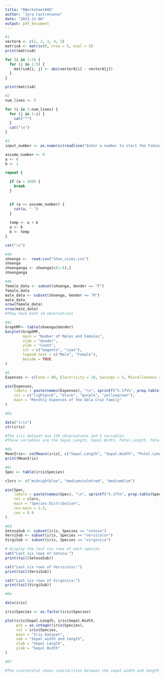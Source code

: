 ```yaml
---
title: "RWorksheet#4b"
author: "Jyra Castronuevo"
date: "2023-11-08"
output: pdf_document
---
```


``` r
#1
vectorA <- c(1, 2, 3, 4, 5)
matrixA <- matrix(0, nrow = 5, ncol = 5)
print(matrixA)

for (i in 1:5) {
  for (j in 1:5) {
    matrixA[i, j] <- abs(vectorA[i] - vectorA[j])
  }
}

print(matrixA)

```
``` r
#2
num_lines <- 5

for (i in 1:num_lines) {
  for (j in 1:i) {
    cat("*")
  }
  cat("\n")
}

```

``` r
#3
input_number <- as.numeric(readline("Enter a number to start the Fibonacci sequence: "))

assume_number <- 0
a <- 0
b <- 1

repeat {

  if (a > 500) {
    break
  }
 

  if (a >= assume_number) {
    cat(a, " ")
  }
 
  temp <- a + b
  a <- b
  b <- temp
}

cat("\n")

```

``` r
#4A
shoenga <-  read.csv("Shoe_sizes.csv")
shoenga
shoenganga <- shoenga[c(1:6),]
shoenganga
```

``` r
#4b
female_data <- subset(shoenga, Gender == "F")
female_data
male_data <- subset(shoenga, Gender == "M")
male_data
nrow(female_data)
nrow(male_data)
#They have both 14 observations
```

``` r
#4c
GraphMF<- table(shoenga$Gender)
barplot(GraphMF,
        main = "Number of Males and Females",
        xlab = "Gender",
        ylab = "Count",
        col = c("magenta", "cyan"),
        legend.text = c("Male", "Female"),
        beside = TRUE
)
```


```r
#5
Expenses <- c(Food = 60, Electricity = 10, Savings = 5, Miscellaneous = 25)

pie(Expenses,
    labels = paste(names(Expenses), "\n", sprintf("%.1f%%", prop.table(Expenses) * 100)),
    col = c("lightpink", "black", "purple", "yellowgreen"),  
    main = "Monthly Expenses of the Dela Cruz Family"
)
```

```r
#6a

data("iris")
str(iris)

#The iris dataset has 150 observations and 5 variables.
#These variables are the Sepal.Length, Sepal.Width, Petal.Length, Petal.Width, and Species.
```

``` r
#6b
MeanIris<- colMeans(iris[, c("Sepal.Length", "Sepal.Width", "Petal.Length", "Petal.Width")])
print(MeanIris)
```


```r
#6c
Spec <- table(iris$Species)

clors <- c("midnightblue", "mediumvioletred", "mediumblue")

pie(Spec,
    labels = paste(names(Spec), "\n", sprintf("%.1f%%", prop.table(Spec) * 100)),
    col = clors,
    main = "Species Distribution",
    cex.main = 1.5,
    cex = 0.8      
)
```

``` r
#6d
SetosaSub <- subset(iris, Species == "setosa")
VersiSub <- subset(iris, Species == "versicolor")
VirgiSub <- subset(iris, Species == "virginica")

# Display the last six rows of each species
cat("Last six rows of Setosa:")
print(tail(SetosaSub))

cat("Last six rows of Versicolor:")
print(tail(VersiSub))

cat("Last six rows of Virginica:")
print(tail(VirgiSub))
```

``` r
#6e

data(iris)

iris$Species <- as.factor(iris$Species)

plot(iris$Sepal.Length, iris$Sepal.Width,
     pch = as.integer(iris$Species),
     col = iris$Species,
     main = "Iris Dataset",
     sub = "Sepal width and length",
     xlab = "Sepal Length",
     ylab = "Sepal Width"
)
```

``` r
#6f

#The scatterplot shows similarities between the sepal width and length ranging from 5.5 to 7.0
```

